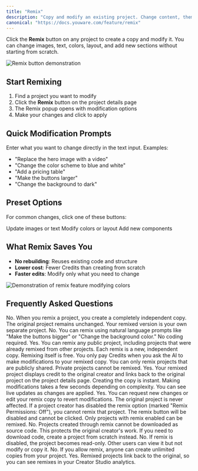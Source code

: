 ```yaml
---
title: "Remix"
description: "Copy and modify an existing project. Change content, theme, or add sections directly from the Remix popup."
canonical: "https://docs.youware.com/feature/remix"
---
```


Click the **Remix** button on any project to create a copy and modify it. You can change images, text, colors, layout, and add new sections without starting from scratch.

![Remix button demonstration](/images/remix-button.gif)

## Start Remixing

1. Find a project you want to modify
2. Click the **Remix** button on the project details page
3. The Remix popup opens with modification options
4. Make your changes and click to apply

## Quick Modification Prompts

Enter what you want to change directly in the text input. Examples:

- "Replace the hero image with a video"
- "Change the color scheme to blue and white"
- "Add a pricing table"
- "Make the buttons larger"
- "Change the background to dark"

## Preset Options

For common changes, click one of these buttons:

<CardGroup cols={3}>
  <Card title="Replace Content" icon="copy">
    Update images or text
  </Card>
  <Card title="Change Theme" icon="palette">
    Modify colors or layout
  </Card>
  <Card title="Add Section" icon="plus">
    Add new components
  </Card>
</CardGroup>

## What Remix Saves You

- **No rebuilding**: Reuses existing code and structure
- **Lower cost**: Fewer Credits than creating from scratch
- **Faster edits**: Modify only what you need to change

![Demonstration of remix feature modifying colors](/images/remix-modification.gif)

## Frequently Asked Questions

<AccordionGroup>
  <Accordion title="Will remixing a project change the original?">
    No. When you remix a project, you create a completely independent copy. The original project remains unchanged. Your remixed version is your own separate project.
  </Accordion>

  <Accordion title="Do I need coding skills to remix a project?">
    No. You can remix using natural language prompts like "Make the buttons bigger" or "Change the background color." No coding required.
  </Accordion>

  <Accordion title="Can I remix a remixed project?">
    Yes. You can remix any public project, including projects that were already remixed from other projects. Each remix is a new, independent copy.
  </Accordion>

  <Accordion title="How much does remixing cost?">
    Remixing itself is free. You only pay Credits when you ask the AI to make modifications to your remixed copy.
  </Accordion>

  <Accordion title="Can I remix a private or password-protected project?">
    You can only remix projects that are publicly shared. Private projects cannot be remixed.
  </Accordion>

  <Accordion title="Does remixing create a link to the original project?">
    Yes. Your remixed project displays credit to the original creator and links back to the original project on the project details page.
  </Accordion>

  <Accordion title="How long does it take to remix a project?">
    Creating the copy is instant. Making modifications takes a few seconds depending on complexity. You can see live updates as changes are applied.
  </Accordion>

  <Accordion title="Can I undo changes after remixing?">
    Yes. You can request new changes or edit your remix copy to revert modifications. The original project is never affected.
  </Accordion>

  <Accordion title="What if the original creator disabled remix?">
    If a project creator has disabled the remix option (marked "Remix Permissions: Off"), you cannot remix that project. The remix button will be disabled and cannot be clicked. Only projects with remix enabled can be remixed.
  </Accordion>

  <Accordion title="Can I download the code from a remixed project?">
    No. Projects created through remix cannot be downloaded as source code. This protects the original creator's work. If you need to download code, create a project from scratch instead.
  </Accordion>

  <Accordion title="Can someone remix my project if I set remix permissions to off?">
    No. If remix is disabled, the project becomes read-only. Other users can view it but not modify or copy it.
  </Accordion>

  <Accordion title="Is there a limit to how many times my project can be remixed?">
    No. If you allow remix, anyone can create unlimited copies from your project.
  </Accordion>

  <Accordion title="Can I see who remixed my project?">
    Yes. Remixed projects link back to the original, so you can see remixes in your Creator Studio analytics.
  </Accordion>
</AccordionGroup>